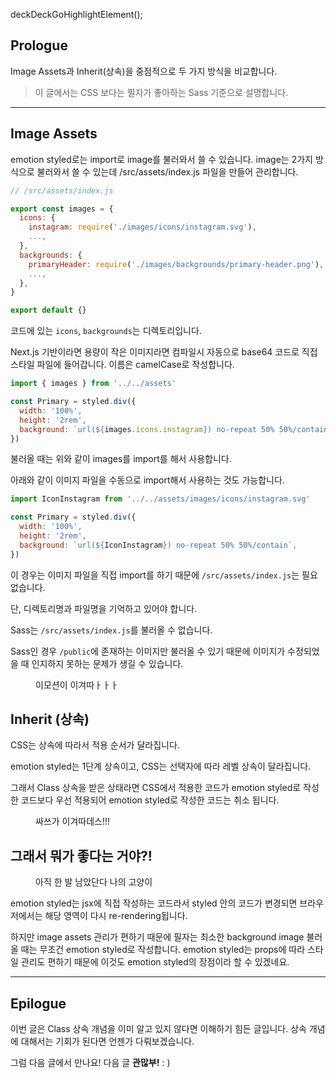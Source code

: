 deckDeckGoHighlightElement();

## Prologue

Image Assets과 Inherit(상속)을 중점적으로 두 가지 방식을 비교합니다.

> 이 글에서는 CSS 보다는 필자가 좋아하는 Sass 기준으로 설명합니다.

---

## Image Assets

emotion styled로는 import로 image를 불러와서 쓸 수 있습니다. image는 2가지 방식으로 불러와서 쓸 수 있는데 /src/assets/index.js 파일을 만들어 관리합니다.

```jsx
// /src/assets/index.js

export const images = {
  icons: {
    instagram: require('./images/icons/instagram.svg'),
    ...,
  },
  backgrounds: {
    primaryHeader: require('./images/backgrounds/primary-header.png'),
    ...,
  },
}

export default {}
```

코드에 있는 `icons`, `backgrounds`는 디렉토리입니다.

Next.js 기반이라면 용량이 작은 이미지라면 컴파일시 자동으로 base64 코드로 직접 스타일 파일에 들어갑니다. 이름은 camelCase로 작성합니다.

```jsx
import { images } from '../../assets'

const Primary = styled.div({
  width: '100%',
  height: '2rem',
  background: `url(${images.icons.instagram}) no-repeat 50% 50%/contain`,
})
```

불러올 때는 위와 같이 images를 import를 해서 사용합니다.

아래와 같이 이미지 파일을 수동으로 import해서 사용하는 것도 가능합니다.

```jsx
import IconInstagram from '../../assets/images/icons/instagram.svg'

const Primary = styled.div({
  width: '100%',
  height: '2rem',
  background: `url(${IconInstagram}) no-repeat 50% 50%/contain`,
})
```

이 경우는 이미지 파일을 직접 import를 하기 때문에 `/src/assets/index.js`는 필요 없습니다.

단, 디렉토리명과 파일명을 기억하고 있어야 합니다.

Sass는 `/src/assets/index.js`를 불러올 수 없습니다.

Sass인 경우 `/public`에 존재하는 이미지만 불러올 수 있기 때문에 이미지가 수정되었을 때 인지하지 못하는 문제가 생길 수 있습니다.

<figure>
  <picture>
    <source srcSet={`/0/20211207/emotion-win.webp?${uuidv4()}`} type="image/webp" />
    <img src={`/0/20211207/emotion-win.jpeg?${uuidv4()}`} alt='' />
  </picture>
  <figcaption>이모션이 이겨따ㅏㅏㅏ</figcaption>
</figure>

## Inherit (상속)

CSS는 상속에 따라서 적용 순서가 달라집니다.

emotion styled는 1단계 상속이고, CSS는 선택자에 따라 레벨 상속이 달라집니다.

그래서 Class 상속을 받은 상태라면 CSS에서 적용한 코드가 emotion styled로 작성한 코드보다 우선 적용되어 emotion styled로 작성한 코드는 취소 됩니다.

<figure>
  <picture>
    <source srcSet={`/0/20211207/css-win.webp?${uuidv4()}`} type="image/webp" />
    <img src={`/0/20211207/css-win.jpeg?${uuidv4()}`} alt='' />
  </picture>
  <figcaption>싸쓰가 이겨따데스!!!</figcaption>
</figure>

## 그래서 뭐가 좋다는 거야?!

<figure>
  <picture>
    <source srcSet={`/0/20211207/cat.webp?${uuidv4()}`} type="image/webp" />
    <img src={`/0/20211207/cat.jpeg?${uuidv4()}`} alt='' />
  </picture>
  <figcaption>아직 한 발 남았단다 나의 고양이</figcaption>
</figure>

emotion styled는 jsx에 직접 작성하는 코드라서 styled 안의 코드가 변경되면 브라우저에서는 해당 영역이 다시 re-rendering됩니다.

하지만 image assets 관리가 편하기 때문에 필자는 최소한 background image 불러올 때는 무조건 emotion styled로 작성합니다. emotion styled는 props에 따라 스타일 관리도 편하기 때문에 이것도 emotion styled의 장점이라 할 수 있겠네요.

---

## Epilogue

이번 글은 Class 상속 개념을 이미 알고 있지 않다면 이해하기 힘든 글입니다. 상속 개념에 대해서는 기회가 된다면 언젠가 다뤄보겠습니다.

그럼 다음 글에서 만나요! 다음 글 **관많부!** : )
